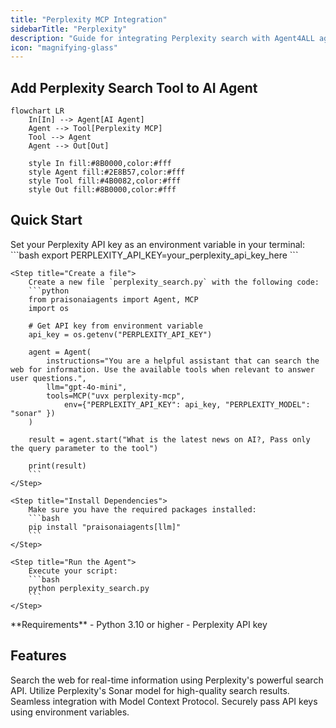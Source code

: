 ```yaml
---
title: "Perplexity MCP Integration"
sidebarTitle: "Perplexity"
description: "Guide for integrating Perplexity search with Agent4ALL agents using MCP"
icon: "magnifying-glass"
---
```


## Add Perplexity Search Tool to AI Agent

```mermaid
flowchart LR
    In[In] --> Agent[AI Agent]
    Agent --> Tool[Perplexity MCP]
    Tool --> Agent
    Agent --> Out[Out]
    
    style In fill:#8B0000,color:#fff
    style Agent fill:#2E8B57,color:#fff
    style Tool fill:#4B0082,color:#fff
    style Out fill:#8B0000,color:#fff
```

## Quick Start

<Steps>
    <Step title="Set API Key">
        Set your Perplexity API key as an environment variable in your terminal:
        ```bash
        export PERPLEXITY_API_KEY=your_perplexity_api_key_here
        ```
    </Step>

    <Step title="Create a file">
        Create a new file `perplexity_search.py` with the following code:
        ```python
        from praisonaiagents import Agent, MCP
        import os

        # Get API key from environment variable
        api_key = os.getenv("PERPLEXITY_API_KEY")

        agent = Agent(
            instructions="You are a helpful assistant that can search the web for information. Use the available tools when relevant to answer user questions.",
            llm="gpt-4o-mini",
            tools=MCP("uvx perplexity-mcp", 
                env={"PERPLEXITY_API_KEY": api_key, "PERPLEXITY_MODEL": "sonar" })
        )
        
        result = agent.start("What is the latest news on AI?, Pass only the query parameter to the tool")

        print(result)
        ```
    </Step>

    <Step title="Install Dependencies">
        Make sure you have the required packages installed:
        ```bash
        pip install "praisonaiagents[llm]"
        ```
    </Step>

    <Step title="Run the Agent">
        Execute your script:
        ```bash
        python perplexity_search.py
        ```
    </Step>
</Steps>

<Note>
  **Requirements**
  - Python 3.10 or higher
  - Perplexity API key
</Note>

## Features

<CardGroup cols={2}>
  <Card title="Web Search" icon="globe">
    Search the web for real-time information using Perplexity's powerful search API.
  </Card>
  <Card title="Sonar Model" icon="radar">
    Utilize Perplexity's Sonar model for high-quality search results.
  </Card>
  <Card title="MCP Integration" icon="plug">
    Seamless integration with Model Context Protocol.
  </Card>
  <Card title="Environment Variables" icon="key">
    Securely pass API keys using environment variables.
  </Card>
</CardGroup>

